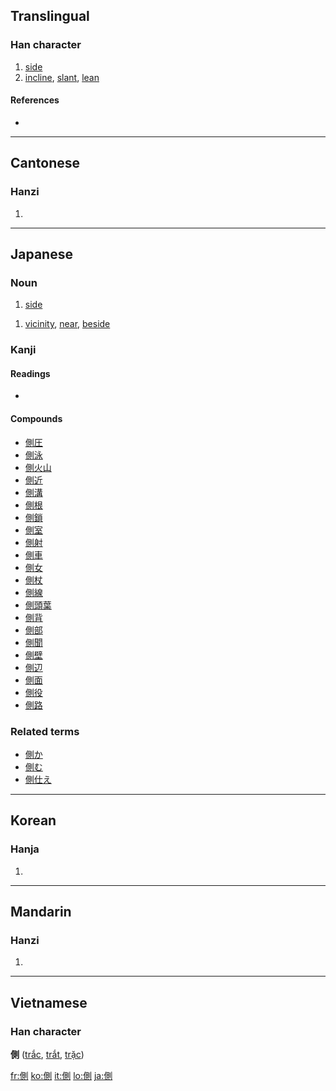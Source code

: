 {{also|侧}}
==Translingual==

===Han character===
{{Han char|rn=9|rad=人|as=09|sn=11|four=2220<sub>0</sub>|canj=人月金弓 (OBCN)}}

# [[side]]
# [[incline]], [[slant]], [[lean]]

====References====
* {{Han ref|kx=0111.340|dkj=00897|dj=0238.060|hdz=10189.120|uh=5074|ud=20596|bh=B0BC|bd=45244}}

----

==Cantonese==

===Hanzi===
{{yue-hanzi|jyut=|y=jak1}}

# {{defn|Cantonese}}

----

==Japanese==

===Noun===
{{ja-noun|k|hira=がわ|rom=gawa}}

# [[side]]
{{ja-noun|k|hira=そば|rom=soba}}
# [[vicinity]], [[near]], [[beside]]

===Kanji===
{{ja-kanji|grade=4|rs=人09}}

====Readings====
* {{ja-readings|on=[[そく]] ([[soku]]), [[しょく]] ([[shoku]])|kun=[[かわ]] ([[kawa]]), [[かたわら]] ([[側ら]], [[katawara]]), [[そばめる]] ([[側める]], [[sobameru]])}}

====Compounds====
* [[側圧]]
* [[側泳]]
* [[側火山]]
* [[側近]]
* [[側溝]]
* [[側根]]
* [[側鎖]]
* [[側室]]
* [[側射]]
* [[側車]]
* [[側女]]
* [[側杖]]
* [[側線]]
* [[側頭葉]]
* [[側背]]
* [[側部]]
* [[側聞]]
* [[側壁]]
* [[側辺]]
* [[側面]]
* [[側役]]
* [[側路]]

===Related terms===
* [[側か]]
* [[側む]]
* [[側仕え]]

----

==Korean==

===Hanja===
{{ko-hanja|hangeul=측|rv=cheuk|mr=ch'ŭk}}

# {{defn|Korean}}

----

==Mandarin==

===Hanzi===
{{cmn-hanzi|sim=侧|pin=[[cè]] ([[ce4]])|wg=ts'e<sup>4</sup>}}

# {{defn|Mandarin}}

----

==Vietnamese==

===Han character===
'''側''' ([[trắc]], [[trắt]], [[trặc]])

[[fr:側]]
[[ko:側]]
[[it:側]]
[[lo:側]]
[[ja:側]]